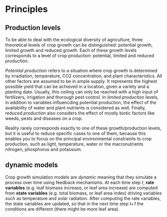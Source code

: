 # Principles

## Production levels

To be able to deal with the ecological diversity of agriculture, three theoretical levels of crop growth can be distinguished: potential growth, limited growth and reduced growth. Each of these growth levels corresponds to a level of crop production: potential, limited and reduced production.

*Potential production* refers to a situation where crop growth is determined by irradiation, temperature, CO2 concentration, and plant characteristics. All other factors are assumed to be in ample supply. It represents the highest possible yield that can be achieved in a location, given a variety and a planting date. Usually, this ceiling can only be reached with a high input of fertilizers, irrigation and thorough pest control. In *limited production* levels, in addition to variables influencding potential production, the effect of the availability of water and plant nutrients is considered as well. Finally, *reduced production* also considers the effect of mostly biotic factors like weeds, pests and diseases on a crop. 

Reality rarely corresponds exactly to one of these growth/production levels, but it is useful to reduce specific cases to one of them, because this enables you to  focus on the principal environmental constraints to crop production, such as light, temperature, water or the macronutrients nitrogen, phosphorus and potassium. 


## dynamic models

Crop growth simulation models are *dynamic* meaning that they simulate a process over time using feedback mechanisms. At each time step *t*, **rate variables** (e.g. leaf biomass increase, or leaf area increase) are computed from **state variables** (e.g. total biomass, or leaf area index) driving variables such as temperature and solar radiation. After computing the rate variables, the state variables are updated, so that in the next time step *t+1* the conditions are different (there might be more leaf area). 


